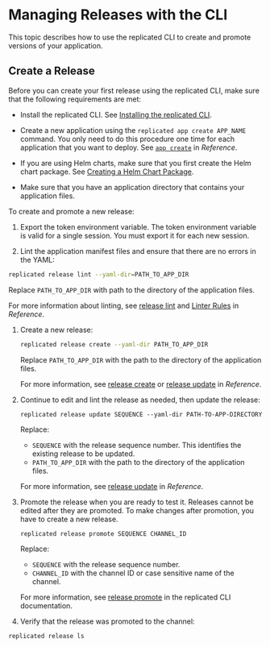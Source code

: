 
# Managing Releases with the CLI

This topic describes how to use the replicated CLI to create and promote versions of your application.

<RepositoryCicdNote/>

## Create a Release

Before you can create your first release using the replicated CLI, make sure that the following requirements are met:

- Install the replicated CLI. See [Installing the replicated CLI](/reference/replicated-cli-installing).
  
- Create a new application using the `replicated app create APP_NAME` command. You only need to do this procedure one time for each application that you want to deploy. See [`app create`](/reference/replicated-cli-app-create) in _Reference_.

- If you are using Helm charts, make sure that you first create the Helm chart package. See [Creating a Helm Chart Package](helm-release-creating-package).

- Make sure that you have an application directory that contains your application files.

To create and promote a new release:

1. Export the token environment variable. The token environment variable is valid for a single session. You must export it for each new session.

1. Lint the application manifest files and ensure that there are no errors in the YAML:

  ```bash
  replicated release lint --yaml-dir=PATH_TO_APP_DIR
  ```

  Replace `PATH_TO_APP_DIR` with path to the directory of the application files.

  For more information about linting, see [release lint](/reference/replicated-cli-release-lint) and [Linter Rules](/reference/linter) in _Reference_.

1. Create a new release:

    ```bash
    replicated release create --yaml-dir PATH_TO_APP_DIR
    ```
    Replace `PATH_TO_APP_DIR` with the path to the directory of the application files.

   For more information, see [release create](/reference/replicated-cli-release-create) or [release update](/reference/replicated-cli-release-update) in _Reference_.

1. Continue to edit and lint the release as needed, then update the release:

    ```
    replicated release update SEQUENCE --yaml-dir PATH-TO-APP-DIRECTORY
    ```
    Replace:
      
    -  `SEQUENCE` with the release sequence number. This identifies the existing release to be updated.
    -  `PATH_TO_APP_DIR` with the path to the directory of the application files.

    For more information, see [release update](/reference/replicated-cli-release-update) in _Reference_.

1. Promote the release when you are ready to test it. Releases cannot be edited after they are promoted. To make changes after promotion, you have to create a new release.

    ```
    replicated release promote SEQUENCE CHANNEL_ID
    ```

    Replace:
      
    -  `SEQUENCE` with the release sequence number.
    -  `CHANNEL_ID` with the channel ID or case sensitive name of the channel.

    For more information, see [release promote](/reference/replicated-cli-release-promote) in the replicated CLI documentation.

1. Verify that the release was promoted to the channel:

  ```
  replicated release ls
  ```